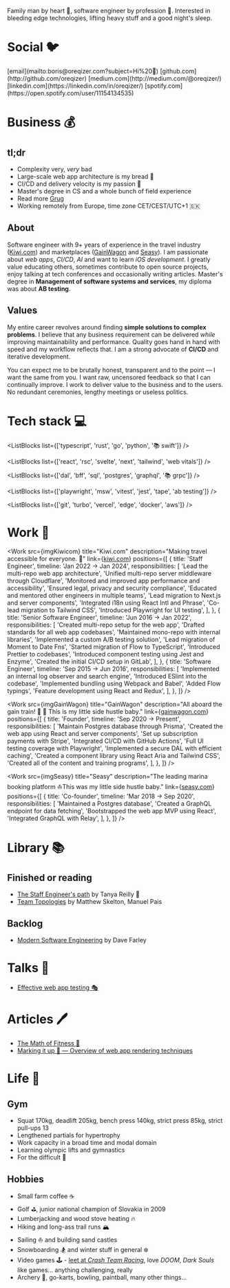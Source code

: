 

Family man by heart :house_with_garden:, software engineer by profession :honeybee:. Interested in
bleeding edge technologies, lifting heavy stuff and a good night's sleep.

# Social :bird:

<span className="[&>p]:leading-loose">
  [email](mailto:boris@oreqizer.com?subject=Hi%20👋)
  [github.com](http://github.com/oreqizer)
  [medium.com](http://medium.com/@oreqizer/)
  [linkedin.com](https://linkedin.com/in/oreqizer/)
  [spotify.com](https://open.spotify.com/user/11154134535)
</span>

# Business :moneybag:

<Hiring />

## tl;dr

- Complexity very, _very_ bad
- Large-scale web app architecture is my bread :bread:
- CI/CD and delivery velocity is my passion :rocket:
- Master's degree in CS and a whole bunch of field experience
- Read more [Grug](https://grugbrain.dev)
- Working remotely from Europe, time zone CET/CEST/UTC+1 :slovakia:

## About

Software engineer with 9+ years of experience in the travel industry
([Kiwi.com](https://www.kiwi.com)) and marketplaces ([GainWagon](https://gainwagon.com) and
[Seasy](https://seasy.at)). I am passionate about _web apps_, _CI/CD_, _AI_ and want to learn
_iOS development_. I greatly value educating others, sometimes contribute to open source
projects, enjoy talking at tech conferences and occasionally writing articles. Master's degree in
**Management of software systems and services**, my diploma was about **AB testing**.

## Values

My entire career revolves around finding **simple solutions to complex problems**. I believe that
any business requirement can be delivered _while_ improving maintainability and performance. Quality
goes hand in hand with speed and my workflow reflects that. I am a strong advocate of **CI/CD** and
iterative development.

You can expect me to be brutally honest, transparent and to the point — I want the same from you. I
want raw, uncensored feedback so that I can continually improve. I work to deliver value to the
business and to the users. No redundant ceremonies, lengthy meetings or useless politics.

# Tech stack :computer:

<ListBlocks list={['typescript', 'rust', 'go', 'python', '📚 swift']} />

<ListBlocks
  list={['react', 'rsc', 'svelte', 'next', 'tailwind', 'web vitals']}
/>

<ListBlocks list={['dal', 'bff', 'sql', 'postgres', 'graphql', '📚 grpc']} />

<ListBlocks
  list={['playwright', 'msw', 'vitest', 'jest', 'tape', 'ab testing']}
/>

<ListBlocks list={['git', 'turbo', 'vercel', 'edge', 'docker', 'aws']} />

# Work :construction:

<Work
  src={imgKiwicom}
  title="Kiwi.com"
  description="Making travel accessible for everyone. 🛫"
  link={<a href="https://www.kiwi.com">kiwi.com</a>}
  positions={[
    {
      title: 'Staff Engineer',
      timeline: 'Jan 2022 → Jan 2024',
      responsibilities: [
        'Lead the multi-repo web app architecture',
        'Unified multi-repo server middleware through Cloudflare',
        'Monitored and improved app performance and accessibility',
        'Ensured legal, privacy and security compliance',
        'Educated and mentored other engineers in multiple teams',
        'Lead migration to Next.js and server components',
        'Integrated i18n using React Intl and Phrase',
        'Co-lead migration to Tailwind CSS',
        'Introduced Playwright for UI testing',
      ],
    },
    {
      title: 'Senior Software Engineer',
      timeline: 'Jun 2016 → Jan 2022',
      responsibilities: [
        'Created multi-repo setup for the web app',
        'Drafted standards for all web app codebases',
        'Maintained mono-repo with internal libraries',
        'Implemented a custom A/B testing solution',
        'Lead migration of Moment to Date Fns',
        'Started migration of Flow to TypeScript',
        'Introduced Prettier to codebases',
        'Introduced component testing using Jest and Enzyme',
        'Created the initial CI/CD setup in GitLab',
      ],
    },
    {
      title: 'Software Engineer',
      timeline: 'Sep 2015 → Jun 2016',
      responsibilities: [
        'Implemented an internal log observer and search engine',
        'Introduced ESlint into the codebase',
        'Implemented bundling using Webpack and Babel',
        'Added Flow typings',
        'Feature development using React and Redux',
      ],
    },
  ]}
/>

<Work
  src={imgGainWagon}
  title="GainWagon"
  description="All aboard the gain train! 💪 🚂 This is my little side hustle baby."
  link={<a href="https://gainwagon.com">gainwagon.com</a>}
  positions={[
    {
      title: 'Founder',
      timeline: 'Sep 2020 → Present',
      responsibilities: [
        'Maintain Postgres database through Prisma',
        'Created the web app using React and server components',
        'Set up subscription payments with Stripe',
        'Integrated CI/CD with GitHub Actions',
        'Full UI testing coverage with Playwright',
        'Implemented a secure DAL with efficient caching',
        'Created a component library using React Aria and Tailwind CSS',
        'Created all of the content and training programs',
      ],
    },
  ]}
/>

<Work
  src={imgSeasy}
  title="Seasy"
  description="The leading marina booking platform ⛵This was my little side hustle baby."
  link={<a href="https://gainwagon.com">seasy.com</a>}
  positions={[
    {
      title: 'Co-founder',
      timeline: 'Mar 2018 → Sep 2020',
      responsibilities: [
        'Maintained a Postgres database',
        'Created a GraphQL endpoint for data fetching',
        'Bootstrapped the web app MVP using React',
        'Integrated GraphQL with Relay',
      ],
    },
  ]}
/>

# Library :books:

## Finished or reading

- [The Staff Engineer's path](https://www.goodreads.com/en/book/show/61058107) by Tanya Reilly
  :construction:
- [Team Topologies](https://www.goodreads.com/en/book/show/44135420) by Matthew Skelton, Manuel Pais

## Backlog

- [Modern Software Engineering](https://www.goodreads.com/en/book/show/57345270) by Dave Farley

# Talks :microphone:

- [Effective web app testing 🎭](https://www.youtube.com/watch?v=U3V7UMJ-1hg)

# Articles :pen:

- [The Math of Fitness 💪](https://medium.com/@oreqizer/the-math-of-fitness-dbcf11971617)
- [Marking it up 💅 — Overview of web app rendering techniques](https://code.kiwi.com/web-app-rendering-101-6ad2e01b0bb4)

# Life :muscle:

## Gym

- Squat 170kg, deadlift 205kg, bench press 140kg, strict press 85kg, strict pull-ups 13
- Lengthened partials for hypertrophy
- Work capacity in a broad time and modal domain
- Learning olympic lifts and gymnastics
- For the difficult :milk_glass:

## Hobbies

- Small farm coffee :coffee:
- Golf :golf:, junior national champion of Slovakia in 2009
- Lumberjacking and wood stove heating :fire:
- Hiking and long-ass trail runs :mountain_snow:
- Sailing :sailboat: and building sand castles
- Snowboarding :snowboarder: and winter stuff in general :snowflake:
- Video games :joystick: - [leet at _Crash Team Racing_](https://youtu.be/eBgaz3jCuFc), love _DOOM_,
  _Dark Souls_ like games... anything challenging, really
- Archery :bow_and_arrow:, go-karts, bowling, paintball, many other things...
